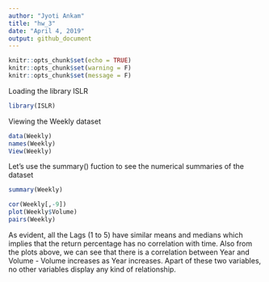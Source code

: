 ```yaml
---
author: "Jyoti Ankam"
title: "hw_3"
date: "April 4, 2019"
output: github_document
---
```


```r
knitr::opts_chunk$set(echo = TRUE)
knitr::opts_chunk$set(warning = F)
knitr::opts_chunk$set(message = F)
```

Loading the library ISLR
```r

library(ISLR)

```

Viewing the Weekly dataset
```r

data(Weekly)
names(Weekly)
View(Weekly)


```

Let's use the summary() fuction to see the numerical summaries of the dataset

```r

summary(Weekly)

```

```r
cor(Weekly[,-9])
plot(Weekly$Volume)
pairs(Weekly)
```

As evident, all the Lags (1 to 5) have similar means and medians which implies that the return percentage has no correlation with time.
Also from the plots above, we can see that there is a correlation between Year and Volume - Volume increases as Year increases. Apart of these two variables, no other variables display any kind of relationship. 